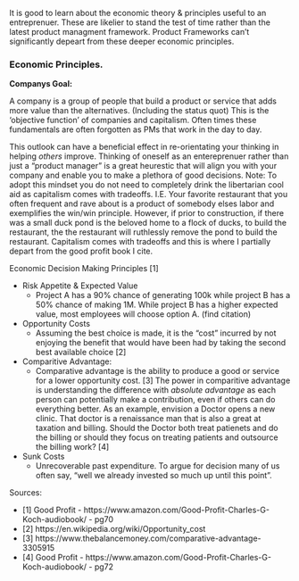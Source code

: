
It is good to learn about the economic theory & principles useful to an entreprenuer. These are likelier to stand the test of time rather than the latest product managment framework. Product Frameworks can't significantly depeart from these deeper economic principles. 

### Economic Principles. 
    
**Companys Goal:**

A company is a group of people that build a product or service that adds more value than the alternatives. (Including the status quot)  This is the 'objective function' of companies and capitalism. Often times these fundamentals are often forgotten as PMs that work in the day to day. 

This outlook can have a beneficial effect in re-orientating your thinking in helping *others* improve. Thinking of oneself as an entereprenuer rather than just a "product manager" is a great heurestic that will align you with your company and enable you to make a plethora of good decisions. Note: To adopt this mindset you do not need to completely drink the libertarian cool aid as capitalism comes with tradeoffs. I.E. Your favorite restaurant that you often frequent and rave about is a product of somebody elses labor and exemplifies the win/win principle. However, if prior to construction, if there was a small duck pond is the beloved home to a flock of ducks, to build the restaurant, the the restaurant will ruthlessly remove the pond to build the restaurant. Capitalism comes with tradeoffs and this is where I partially depart from the good profit book I cite. 

Economic Decision Making Principles [1]

- Risk Appetite & Expected Value
    - Project A has a 90% chance of generating 100k while project B has a 50% chance of making 1M. While project B has a higher expected value, most employees will choose option A. (find citation)

- Opportunity Costs 
  - Assuming the best choice is made, it is the "cost" incurred by not enjoying the benefit that would have been had by taking the second best available choice [2]

- Comparitive Advantage:
  - Comparative advantage is the ability to produce a good or service for a lower opportunity cost. [3] The power in comparitive advantage is understanding the difference with *absolute advantage* as each person can potentially make a contribution, even if others can do everything better. As an example, envision a Doctor opens a new clinic. That doctor is a renaissance man that is also a great at taxation and billing. Should the Doctor both treat patienets and do the billing or should they focus on treating patients and outsource the billing work? [4]

- Sunk Costs
    - Unrecoverable past expenditure. To argue for decision many of us often say, "well we already invested so much up until this point". 

Sources:

  * [1] Good Profit -  https://www.amazon.com/Good-Profit-Charles-G-Koch-audiobook/ - pg70 <br>
  * [2] https://en.wikipedia.org/wiki/Opportunity_cost <br>
  * [3] https://www.thebalancemoney.com/comparative-advantage-3305915 <br>
  * [4] Good Profit -  https://www.amazon.com/Good-Profit-Charles-G-Koch-audiobook/ - pg72 <br>
